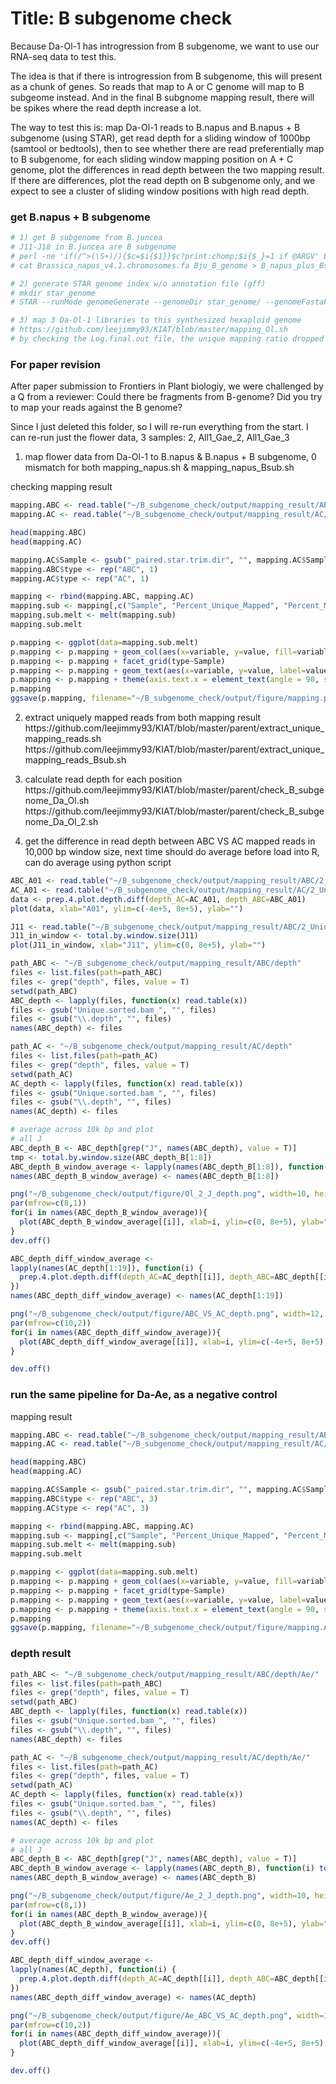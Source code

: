 Title: B subgenome check 
========================================================

Because Da-Ol-1 has introgression from B subgenome, we want to use our RNA-seq data to test this. 

The idea is that if there is introgression from B subgenome, this will present as a chunk of genes. So reads that map to A or C genome will map to B subgeome instead. And in the final B subgnome mapping result, there will be spikes where the read depth increase a lot.  

The way to test this is: map Da-Ol-1 reads to B.napus and B.napus + B subgenome (using STAR), get read depth for a sliding window of 1000bp (samtool or bedtools), then to see whether there are read preferentially map to B subgenome, for each sliding window mapping position on A + C genome, plot the differences in read depth between the two mapping result. If there are differences, plot the read depth on B subgenome only, and we expect to see a cluster of sliding window positions with high read depth.  

### get B.napus + B subgenome 
```r
# 1) get B subgenome from B.juncea 
# J11-J18 in B.juncea are B subgenome 
# perl -ne 'if(/^>(\S+)/){$c=$i{$1}}$c?print:chomp;$i{$_}=1 if @ARGV' Bsub_ID Bju_genome.fa > Bju_B_genome
# cat Brassica_napus_v4.1.chromosomes.fa Bju_B_genome > B_napus_plus_Bsub.fa

# 2) generate STAR genome index w/o annotation file (gff)
# mkdir star_genome 
# STAR --runMode genomeGenerate --genomeDir star_genome/ --genomeFastaFiles B_napus_plus_Bsub.fa --runThreadN 6 

# 3) map 3 Da-Ol-1 libraries to this synthesized hexaploid genome 
# https://github.com/leejimmy93/KIAT/blob/master/mapping_Ol.sh 
# by checking the Log.final.out file, the unique mapping ratio dropped a little bit, a little bit increase of total mapping ratio, no big difference though... (maybe need figure to demonstrate this...)
```

### For paper revision 

After paper submission to Frontiers in Plant biologiy, we were challenged by a Q from a reviewer: Could there be fragments from B-genome? Did you try to map your reads against the B genome? 

Since I just deleted this folder, so I will re-run everything from the start. I can re-run just the flower data, 3 samples: 2, All1_Gae_2, All1_Gae_3  

1) map flower data from Da-Ol-1 to B.napus & B.napus + B subgenome, 0 mismatch for both mapping_napus.sh & mapping_napus_Bsub.sh

checking mapping result 
```r
mapping.ABC <- read.table("~/B_subgenome_check/output/mapping_result/ABC/Star_Stats.tab", header=T)
mapping.AC <- read.table("~/B_subgenome_check/output/mapping_result/AC/Star_Stats.tab", header=T)

head(mapping.ABC)
head(mapping.AC)

mapping.AC$Sample <- gsub("_paired.star.trim.dir", "", mapping.AC$Sample)
mapping.ABC$type <- rep("ABC", 1)
mapping.AC$type <- rep("AC", 1)

mapping <- rbind(mapping.ABC, mapping.AC)
mapping.sub <- mapping[,c("Sample", "Percent_Unique_Mapped", "Percent_Multi_Mapped", "Percent_Too_Many_Multi_Mapped", "Percent_Unmapped_Too_Short", "type")]
mapping.sub.melt <- melt(mapping.sub)
mapping.sub.melt

p.mapping <- ggplot(data=mapping.sub.melt)
p.mapping <- p.mapping + geom_col(aes(x=variable, y=value, fill=variable))
p.mapping <- p.mapping + facet_grid(type~Sample)
p.mapping <- p.mapping + geom_text(aes(x=variable, y=value, label=value))
p.mapping <- p.mapping + theme(axis.text.x = element_text(angle = 90, size = 8))
p.mapping
ggsave(p.mapping, filename="~/B_subgenome_check/output/figure/mapping.png", height=8, width=11)
```

2) extract uniquely mapped reads from both mapping result 
https://github.com/leejimmy93/KIAT/blob/master/parent/extract_unique_mapping_reads.sh
https://github.com/leejimmy93/KIAT/blob/master/parent/extract_unique_mapping_reads_Bsub.sh  

3) calculate read depth for each position  
https://github.com/leejimmy93/KIAT/blob/master/parent/check_B_subgenome_Da_Ol.sh
https://github.com/leejimmy93/KIAT/blob/master/parent/check_B_subgenome_Da_Ol_2.sh 

4) get the difference in read depth between ABC VS AC mapped reads in 10,000 bp window size, next time should do average before load into R, can do average using python script  

```r
ABC_A01 <- read.table("~/B_subgenome_check/output/mapping_result/ABC/2_Unique.sorted.bam_chrA01.depth")
AC_A01 <- read.table("~/B_subgenome_check/output/mapping_result/AC/2_Unique.sorted.bam_chrA01.depth")
data <- prep.4.plot.depth.diff(depth_AC=AC_A01, depth_ABC=ABC_A01) 
plot(data, xlab="A01", ylim=c(-4e+5, 8e+5), ylab="") 

J11 <- read.table("~/B_subgenome_check/output/mapping_result/ABC/2_Unique.sorted.bam_J11.depth")
J11_in_window <- total.by.window.size(J11) 
plot(J11_in_window, xlab="J11", ylim=c(0, 8e+5), ylab="")

path_ABC <- "~/B_subgenome_check/output/mapping_result/ABC/depth"
files <- list.files(path=path_ABC)
files <- grep("depth", files, value = T)
setwd(path_ABC)
ABC_depth <- lapply(files, function(x) read.table(x)) 
files <- gsub("Unique.sorted.bam_", "", files)
files <- gsub("\\.depth", "", files)
names(ABC_depth) <- files

path_AC <- "~/B_subgenome_check/output/mapping_result/AC/depth"
files <- list.files(path=path_AC)
files <- grep("depth", files, value = T)
setwd(path_AC)
AC_depth <- lapply(files, function(x) read.table(x))   
files <- gsub("Unique.sorted.bam_", "", files)
files <- gsub("\\.depth", "", files)
names(AC_depth) <- files

# average across 10k bp and plot 
# all J 
ABC_depth_B <- ABC_depth[grep("J", names(ABC_depth), value = T)] 
tmp <- total.by.window.size(ABC_depth_B[1:8]) 
ABC_depth_B_window_average <- lapply(names(ABC_depth_B[1:8]), function(i) total.by.window.size((ABC_depth_B[[i]])))
names(ABC_depth_B_window_average) <- names(ABC_depth_B[1:8])

png("~/B_subgenome_check/output/figure/Ol_2_J_depth.png", width=10, height=20, units="in", res=300)
par(mfrow=c(8,1)) 
for(i in names(ABC_depth_B_window_average)){
  plot(ABC_depth_B_window_average[[i]], xlab=i, ylim=c(0, 8e+5), ylab="") 
}
dev.off()

ABC_depth_diff_window_average <- 
lapply(names(AC_depth[1:19]), function(i) {
  prep.4.plot.depth.diff(depth_AC=AC_depth[[i]], depth_ABC=ABC_depth[[i]]) 
}) 
names(ABC_depth_diff_window_average) <- names(AC_depth[1:19])

png("~/B_subgenome_check/output/figure/ABC_VS_AC_depth.png", width=12, height=20, units="in", res=300)
par(mfrow=c(10,2)) 
for(i in names(ABC_depth_diff_window_average)){
  plot(ABC_depth_diff_window_average[[i]], xlab=i, ylim=c(-4e+5, 8e+5), ylab="") 
}

dev.off() 
```

### run the same pipeline for Da-Ae, as a negative control 
mapping result 
```r
mapping.ABC <- read.table("~/B_subgenome_check/output/mapping_result/ABC/Star_Stats.tab", header=T)
mapping.AC <- read.table("~/B_subgenome_check/output/mapping_result/AC/Star_Stats.tab", header=T)

head(mapping.ABC)
head(mapping.AC)

mapping.AC$Sample <- gsub("_paired.star.trim.dir", "", mapping.AC$Sample)
mapping.ABC$type <- rep("ABC", 3)
mapping.AC$type <- rep("AC", 3)

mapping <- rbind(mapping.ABC, mapping.AC)
mapping.sub <- mapping[,c("Sample", "Percent_Unique_Mapped", "Percent_Multi_Mapped", "Percent_Too_Many_Multi_Mapped", "Percent_Unmapped_Too_Short", "type")]
mapping.sub.melt <- melt(mapping.sub)
mapping.sub.melt

p.mapping <- ggplot(data=mapping.sub.melt)
p.mapping <- p.mapping + geom_col(aes(x=variable, y=value, fill=variable))
p.mapping <- p.mapping + facet_grid(type~Sample)
p.mapping <- p.mapping + geom_text(aes(x=variable, y=value, label=value))
p.mapping <- p.mapping + theme(axis.text.x = element_text(angle = 90, size = 8))
p.mapping
ggsave(p.mapping, filename="~/B_subgenome_check/output/figure/mapping.Ae.png", height=8, width=11) 
```

### depth result 
```r
path_ABC <- "~/B_subgenome_check/output/mapping_result/ABC/depth/Ae/"
files <- list.files(path=path_ABC)
files <- grep("depth", files, value = T)
setwd(path_ABC) 
ABC_depth <- lapply(files, function(x) read.table(x)) 
files <- gsub("Unique.sorted.bam_", "", files)
files <- gsub("\\.depth", "", files)
names(ABC_depth) <- files 

path_AC <- "~/B_subgenome_check/output/mapping_result/AC/depth/Ae/"
files <- list.files(path=path_AC)
files <- grep("depth", files, value = T)
setwd(path_AC)
AC_depth <- lapply(files, function(x) read.table(x))   
files <- gsub("Unique.sorted.bam_", "", files)
files <- gsub("\\.depth", "", files)
names(AC_depth) <- files

# average across 10k bp and plot 
# all J 
ABC_depth_B <- ABC_depth[grep("J", names(ABC_depth), value = T)] 
ABC_depth_B_window_average <- lapply(names(ABC_depth_B), function(i) total.by.window.size((ABC_depth_B[[i]])))
names(ABC_depth_B_window_average) <- names(ABC_depth_B)

png("~/B_subgenome_check/output/figure/Ae_2_J_depth.png", width=10, height=20, units="in", res=300)
par(mfrow=c(8,1)) 
for(i in names(ABC_depth_B_window_average)){
  plot(ABC_depth_B_window_average[[i]], xlab=i, ylim=c(0, 8e+5), ylab="") 
}
dev.off()

ABC_depth_diff_window_average <- 
lapply(names(AC_depth), function(i) {
  prep.4.plot.depth.diff(depth_AC=AC_depth[[i]], depth_ABC=ABC_depth[[i]]) 
}) 
names(ABC_depth_diff_window_average) <- names(AC_depth)

png("~/B_subgenome_check/output/figure/Ae_ABC_VS_AC_depth.png", width=12, height=20, units="in", res=300)
par(mfrow=c(10,2)) 
for(i in names(ABC_depth_diff_window_average)){
  plot(ABC_depth_diff_window_average[[i]], xlab=i, ylim=c(-4e+5, 8e+5), ylab="") 
}

dev.off() 
```




